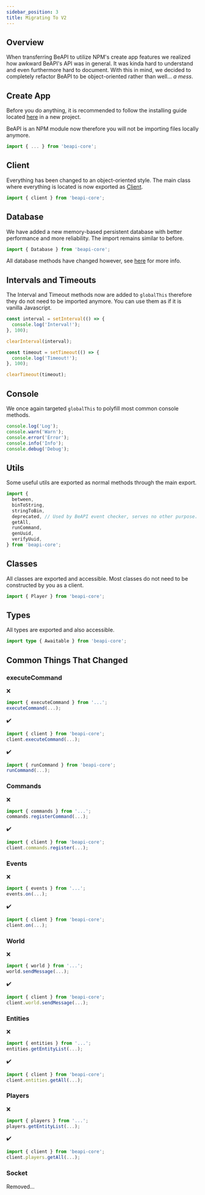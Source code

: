 ```yaml
---
sidebar_position: 3
title: Migrating To V2
---
```


## Overview
When transferring BeAPI to utilize NPM's create app features we realized how
awkward BeAPI's API was in general. It was kinda hard to understand and
even furthermore hard to document. With this in mind, we decided to completely
refactor BeAPI to be object-oriented rather than well... *a mess*.

## Create App
Before you do anything, it is recommended to follow the installing guide located
[here](/docs/starting#scaffolding-your-first-project) in a new project.

BeAPI is an NPM module now therefore you will not be importing files locally anymore.

```ts
import { ... } from 'beapi-core';
```

## Client
Everything has been changed to an object-oriented style. The main class where
everything is located is now exported as [Client](/docs/classes/client).

```ts
import { client } from 'beapi-core';
```

## Database
We have added a new memory-based persistent database with better performance and
more reliability. The import remains similar to before.

```ts
import { Database } from 'beapi-core';
```

All database methods have changed however, see [here](/docs/classes/database) for more info.

## Intervals and Timeouts
The Interval and Timeout methods now are added to `globalThis` therefore they do not need to
be imported anymore. You can use them as if it is vanilla Javascript.

```ts
const interval = setInterval(() => {
  console.log('Interval!');
}, 100);

clearInterval(interval);

const timeout = setTimeout(() => {
  console.log('Timeout!');
}, 100);

clearTimeout(timeout);
```

## Console
We once again targeted `globalThis` to polyfill most common console methods.

```ts
console.log('Log');
console.warn('Warn');
console.error('Error');
console.info('Info');
console.debug('Debug');
```

## Utils
Some useful utils are exported as normal methods through the main export.

```ts
import {
  between,
  binToString,
  stringToBin,
  deprecated, // Used by BeAPI event checker, serves no other purpose.
  getAll,
  runCommand,
  genUuid,
  verifyUuid,
} from 'beapi-core';
```

## Classes
All classes are exported and accessible. Most classes do not need to be constructed by you as a client.

```ts
import { Player } from 'beapi-core';
```

## Types
All types are exported and also accessible.

```ts
import type { Awaitable } from 'beapi-core';
```

## Common Things That Changed

### executeCommand
❌
```ts
import { executeCommand } from '...';
executeCommand(...);
```

✔️
```ts
import { client } from 'beapi-core';
client.executeCommand(...);
```
✔️
```ts
import { runCommand } from 'beapi-core';
runCommand(...);
```

### Commands
❌
```ts
import { commands } from '...';
commands.registerCommand(...);
```

✔️
```ts
import { client } from 'beapi-core';
client.commands.register(...);
```

### Events
❌
```ts
import { events } from '...';
events.on(...);
```

✔️
```ts
import { client } from 'beapi-core';
client.on(...);
```

### World
❌
```ts
import { world } from '...';
world.sendMessage(...);
```

✔️
```ts
import { client } from 'beapi-core';
client.world.sendMessage(...);
```

### Entities
❌
```ts
import { entities } from '...';
entities.getEntityList(...);
```

✔️
```ts
import { client } from 'beapi-core';
client.entities.getAll(...);
```

### Players
❌
```ts
import { players } from '...';
players.getEntityList(...);
```

✔️
```ts
import { client } from 'beapi-core';
client.players.getAll(...);
```

### Socket
Removed...